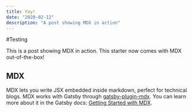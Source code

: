 ```yaml
---
title: Yay!
date: "2020-02-12"
description: "A post showing MDX in action"
---
```


#Testing

This is a post showing MDX in action. This starter now comes with MDX out-of-the-box!


<Hey />

## MDX

MDX lets you write JSX embedded inside markdown, perfect for technical blogs. MDX works with Gatsby through [gatsby-plugin-mdx](https://www.gatsbyjs.org/packages/gatsby-plugin-mdx/). You can learn more about it in the Gatsby docs: [Getting Started with MDX](https://www.gatsbyjs.org/docs/mdx/getting-started/).